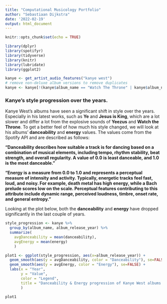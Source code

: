 ```yaml
---
title: "Computational Musicology Portfolio"
author: "Sebastiaan Dijkstra"
date: '2022-02-19'
output: html_document
---
```


```r
knitr::opts_chunk$set(echo = TRUE)
```

```r
library(dplyr)
library(spotifyr)
library(tidyverse)
library(knitr)
library(lubridate)
library(ggplot2)
```

```r
kanye <- get_artist_audio_features("kanye west")
# remove non-deluxe album versions to remove duplicates
kanye <- kanye[!(kanye$album_name == "Watch The Throne" | kanye$album_name == "Donda"), ]
```


### Kanye's style progression over the years.

Kanye West's albums have seen a significant shift in style over the years. Especially in his latest works, such as __Ye__ and __Jesus is King__, which are a lot slower and differ a lot from the explosive sounds of __Yeezus__ and __Watch the Throne__. To get a better feel of how much his style changed, we will look at his albums' **danceability** and **energy** values. The values come from the Spotify API and are described as follows: 

__"Danceability describes how suitable a track is for dancing based on a combination of musical elements, including tempo, rhythm stability, beat strength, and overall regularity. A value of 0.0 is least danceable, and 1.0 is the most danceable."__

__"Energy is a measure from 0.0 to 1.0 and represents a perceptual measure of intensity and activity. Typically, energetic tracks feel fast, loud, and noisy. For example, death metal has high energy, while a Bach prelude scores low on the scale. Perceptual features contributing to this attribute include dynamic range, perceived loudness, timbre, onset rate, and general entropy."__

Looking at the plot below, both the **danceability** and **energy** have dropped significantly in the last couple of years. 

```r
style_progression <- kanye %>%
  group_by(album_name, album_release_year) %>%
  summarize(
    avgDanceability = mean(danceability),
    avgEnergy = mean(energy)
    )

plot1 <- ggplot(style_progression, aes(x=album_release_year)) +
  geom_smooth(aes(y = avgDanceability, color = "Danceability"), se=FALSE) +
  geom_smooth(aes(y = avgEnergy, color = "Energy"), se=FALSE) +
  labs(x = "Year",
       y = "Value",
       color = "Legend",
       title = "Danceability & Energy progression of Kanye West albums through the years."
       )
```

```r
plot1
```


